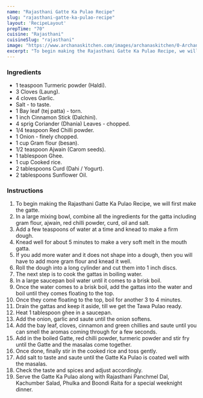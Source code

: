 ---
name: "Rajasthani Gatte Ka Pulao Recipe"
slug: "rajasthani-gatte-ka-pulao-recipe"
layout: 'RecipeLayout'
prepTime: "70"
cuisine: "Rajasthani"
cuisineSlug: "rajasthani"
image: "https://www.archanaskitchen.com/images/archanaskitchen/0-Archanas-Kitchen-Recipes/Spicy_Gatte_Ka_Tawa_Pulao_Recipe-4.jpg"
excerpt: "To begin making the Rajasthani Gatte Ka Pulao Recipe, we will first make the gatte"
---

### Ingredients

- 1 teaspoon Turmeric powder (Haldi).
- 3 Cloves (Laung).
- 4 cloves Garlic.
- Salt - to taste.
- 1 Bay leaf (tej patta) - torn.
- 1 inch Cinnamon Stick (Dalchini).
- 4 sprig Coriander (Dhania) Leaves - chopped.
- 1/4 teaspoon Red Chilli powder.
- 1 Onion - finely chopped.
- 1 cup Gram flour (besan).
- 1/2 teaspoon Ajwain (Carom seeds).
- 1 tablespoon Ghee.
- 1 cup Cooked rice.
- 2 tablespoons Curd (Dahi / Yogurt).
- 2 tablespoons Sunflower Oil.

### Instructions

1. To begin making the Rajasthani Gatte Ka Pulao Recipe, we will first make the gatte.
1. In a large mixing bowl, combine all the ingredients for the gatta including gram flour, ajwain, red chilli powder, curd, oil and salt.
1. Add a few teaspoons of water at a time and knead to make a firm dough.
1. Knead well for about 5 minutes to make a very soft melt in the mouth gatta.
1. If you add more water and it does not shape into a dough, then you will have to add more gram flour and knead it well.
1. Roll the dough into a long cylinder and cut them into 1 inch discs.
1. The next step is to cook the gattas in boiling water.
1. In a large saucepan boil water until it comes to a brisk boil.
1. Once the water comes to a brisk boil, add the gattas into the water and boil until they comes floating to the top.
1. Once they come floating to the top, boil for another 3 to 4 minutes.
1. Drain the gattas and keep it aside, till we get the Tawa Pulao ready.
1. Heat 1 tablespoon ghee in a saucepan.
1. Add the onion, garlic and saute until the onion softens.
1. Add the bay leaf, cloves, cinnamon and green chillies and saute until you can smell the aromas coming through for a few seconds.
1. Add in the boiled Gatte, red chilli powder, turmeric powder and stir fry until the Gatte and the masalas come together.
1. Once done, finally stir in the cooked rice and toss gently.
1. Add salt to taste and saute until the Gatte Ka Pulao is coated well with the masalas.
1. Check the taste and spices and adjust accordingly.
1. Serve the Gatte Ka Pulao along with Rajasthani Panchmel Dal, Kachumber Salad, Phulka and Boondi Raita for a special weeknight dinner.
